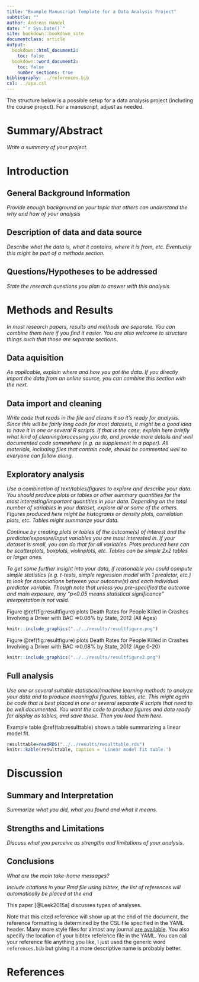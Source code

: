 ```yaml
---
title: "Example Manuscript Template for a Data Analysis Project"
subtitle: ""
author: Andreas Handel
date: "`r Sys.Date()`"
site: bookdown::bookdown_site
documentclass: article
output:
  bookdown::html_document2: 
    toc: false
  bookdown::word_document2: 
    toc: false
    number_sections: true
bibliography: ../references.bib
csl: ../apa.csl
---
```


The structure below is a possible setup for a data analysis project (including the course project). For a manuscript, adjust as needed.


# Summary/Abstract
_Write a summary of your project._


# Introduction 

## General Background Information
_Provide enough background on your topic that others can understand the why and how of your analysis_ 

## Description of data and data source
_Describe what the data is, what it contains, where it is from, etc. Eventually this might be part of a methods section._

## Questions/Hypotheses to be addressed
_State the research questions you plan to answer with this analysis._



# Methods and Results

_In most research papers, results and methods are separate. You can combine them here if you find it easier. You are also welcome to structure things such that those are separate sections._


## Data aquisition
_As applicable, explain where and how you got the data. If you directly import the data from an online source, you can combine this section with the next._

## Data import and cleaning
_Write code that reads in the file and cleans it so it's ready for analysis. Since this will be fairly long code for most datasets, it might be a good idea to have it in one or several R scripts. If that is the case, explain here briefly what kind of cleaning/processing you do, and provide more details and well documented code somewhere (e.g. as supplement in a paper). All materials, including files that contain code, should be commented well so everyone can follow along._


## Exploratory analysis

_Use a combination of text/tables/figures to explore and describe your data. You should produce plots or tables or other summary quantities for the most interesting/important quantities in your data. Depending on the total number of variables in your dataset, explore all or some of the others. FIgures produced here might be histograms or density plots, correlation plots, etc. Tables might summarize your data._

_Continue by creating plots or tables of the outcome(s) of interest and the predictor/exposure/input variables you are most interested in. If your dataset is small, you can do that for all variables. Plots produced here can be scatterplots, boxplots, violinplots, etc. Tables can be simple 2x2 tables or larger ones._

_To get some further insight into your data, if reasonable you could compute simple statistics (e.g. t-tests, simple regression model with 1 predictor, etc.) to look for associations between your outcome(s) and each individual predictor variable. Though note that unless you pre-specified the outcome and main exposure, any "p<0.05 means statistical significance" interpretation is not valid._


Figure \@ref(fig:resultfigure) plots Death Rates for People Killed in Crashes Involving a Driver with BAC =>0.08% by State, 2012 (All Ages)

```r
knitr::include_graphics("../../results/resultfigure.png")
```

Figure \@ref(fig:resultfigure) plots Death Rates for People Killed in Crashes Involving a Driver with BAC =>0.08% by State, 2012 (Age 0-20)

```r
knitr::include_graphics("../../results/resultfigure2.png")
```

## Full analysis

_Use one or several suitable statistical/machine learning methods to analyze your data and to produce meaningful figures, tables, etc. This might again be code that is best placed in one or several separate R scripts that need to be well documented. You want the code to produce figures and data ready for display as tables, and save those. Then you load them here._

Example table \@ref(tab:resulttable) shows a table summarizing a linear model fit.

```r
resulttable=readRDS("../../results/resulttable.rds")
knitr::kable(resulttable, caption = 'Linear model fit table.')
```


# Discussion

## Summary and Interpretation
_Summarize what you did, what you found and what it means._

## Strengths and Limitations
_Discuss what you perceive as strengths and limitations of your analysis._

## Conclusions
_What are the main take-home messages?_

_Include citations in your Rmd file using bibtex, the list of references will automatically be placed at the end_

This paper [@Leek2015a] discusses types of analyses. 

Note that this cited reference will show up at the end of the document, the reference formatting is determined by the CSL file specified in the YAML header. Many more style files for almost any journal [are available](https://www.zotero.org/styles). You also specify the location of your bibtex reference file in the YAML. You can call your reference file anything you like, I just used the generic word `references.bib` but giving it a more descriptive name is probably better.


# References



